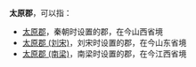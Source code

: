 '''太原郡'''，可以指：
*[[太原郡|太原郡]]，秦朝时设置的郡，在今山西省境
*[[太原郡_(刘宋)|太原郡 (刘宋)]]，刘宋时设置的郡，在今山东省境
*[[太原郡_(南梁)|太原郡 (南梁)]]，南梁时设置的郡，在今江西省境

{{Disambig|T|Cat=三字中国郡名消歧义}}